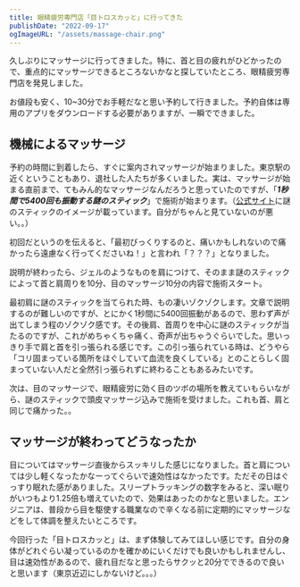 ```yaml
---
title: 眼精疲労専門店「目トロスカッと」に行ってきた
publishDate: "2022-09-17"
ogImageURL: "/assets/massage-chair.png"
---
```



久しぶりにマッサージに行ってきました。特に、首と目の疲れがひどかったので、重点的にマッサージできるところないかなと探していたところ、眼精疲労専門店を発見しました。

<LinkCard url="https://www.marunouchi.com/tenants/10259/index.html" />

お値段も安く、10~30分でお手軽だなと思い予約して行きました。予約自体は専用のアプリをダウンロードする必要がありますが、一瞬でできました。

## 機械によるマッサージ

予約の時間に到着したら、すぐに案内されマッサージが始まりました。東京駅の近くということもあり、退社した人たちが多くいました。実は、マッサージが始まる直前まで、てもみん的なマッサージなんだろうと思っていたのですが、「***1秒間で5400回も振動する謎のスティック***」で施術が始まります。（[公式サイト](https://metorosukatto.hp.peraichi.com/)に謎のスティックのイメージが載っています。自分がちゃんと見ていないのが悪い。。）

初回だというのを伝えると、「最初びっくりするのと、痛いかもしれないので痛かったら遠慮なく行ってくださいね！」と言われ「？？？」となりました。

説明が終わったら、ジェルのようなものを肩につけて、そのまま謎のスティックによって首と肩周りを10分、目のマッサージ10分の内容で施術スタート。

最初肩に謎のスティックを当てられた時、もの凄いゾクゾクします。文章で説明するのが難しいのですが、とにかく1秒間に5400回振動があるので、思わず声が出てしまう程のゾクゾク感です。その後肩、首周りを中心に謎のスティックが当たるのですが、これがめちゃくちゃ痛く、奇声が出ちゃうぐらいでした。思いっきり手で肩と首を引っ張られる感じです。この引っ張られている時は、どうやら「コリ固まっている箇所をほぐしていて血流を良くしている」とのことらしく固まっていない人だと全然引っ張られずに終わることもあるみたいです。


次は、目のマッサージで、眼精疲労に効く目のツボの場所を教えていもらいながら、謎のスティックで頭皮マッサージ込みで施術を受けました。これも首、肩と同じで痛かった。。

## マッサージが終わってどうなったか

目についてはマッサージ直後からスッキリした感じになりました。首と肩については少し軽くなったかなーってぐらいで速効性はなかったです。ただその日はぐっすり眠れた感がありました。スリープトラッキングの数字をみると、深い眠りがいつもより1.25倍も増えていたので、効果はあったのかなと思いました。エンジニアは、普段から目を駆使する職業なので辛くなる前に定期的にマッサージなどをして体調を整えたいところです。

今回行った「目トロスカッと」は、まず体験してみてほしい感じです。自分の身体がどれぐらい凝っているのかを確かめにいくだけでも良いかもしれませんし、目は速効性があるので、疲れ目だなと思ったらサクッと20分でできるので良いと思います（東京近辺にしかないけど。。。）




